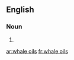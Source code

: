 ==English==

===Noun===
{{head|en|plural}}

# {{plural of|whale oil|lang=en}}

[[ar:whale oils]]
[[fr:whale oils]]